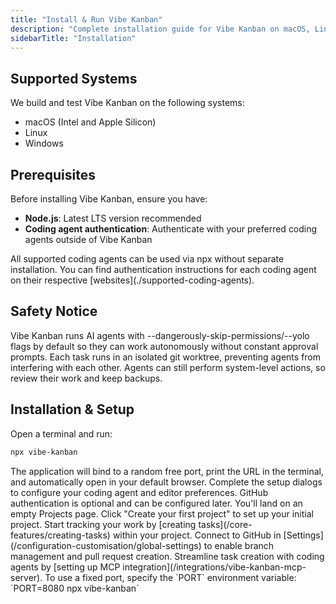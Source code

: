 ```yaml
---
title: "Install & Run Vibe Kanban"
description: "Complete installation guide for Vibe Kanban on macOS, Linux, and Windows"
sidebarTitle: "Installation"
---
```


## Supported Systems

We build and test Vibe Kanban on the following systems:

- macOS (Intel and Apple Silicon)
- Linux
- Windows

## Prerequisites

Before installing Vibe Kanban, ensure you have:

- **Node.js**: Latest LTS version recommended
- **Coding agent authentication**: Authenticate with your preferred coding agents outside of Vibe Kanban

<Info>
All supported coding agents can be used via npx without separate installation. You can find authentication instructions for each coding agent on their respective [websites](./supported-coding-agents).
</Info>

## Safety Notice

<Info>
Vibe Kanban runs AI agents with --dangerously-skip-permissions/--yolo flags by default so they can work autonomously without constant approval prompts. Each task runs in an isolated git worktree, preventing agents from interfering with each other.
Agents can still perform system-level actions, so review their work and keep backups.
</Info>

## Installation & Setup

<Steps>
<Step title="Install and launch Vibe Kanban">
  Open a terminal and run:

  ```bash
  npx vibe-kanban
  ```

  <Check>
  The application will bind to a random free port, print the URL in the terminal, and automatically open in your default browser.
  </Check>
</Step>

<Step title="Complete initial setup">
  Complete the setup dialogs to configure your coding agent and editor preferences. GitHub authentication is optional and can be configured later.
</Step>

<Step title="Create your first project">
  You'll land on an empty Projects page. Click "Create your first project" to set up your initial project.
</Step>

<Step title="Add tasks">
  Start tracking your work by [creating tasks](/core-features/creating-tasks) within your project.
</Step>

<Step title="Optional: Configure GitHub integration">
  Connect to GitHub in [Settings](/configuration-customisation/global-settings) to enable branch management and pull request creation.
</Step>

<Step title="Optional: Set up MCP integration">
  Streamline task creation with coding agents by [setting up MCP integration](/integrations/vibe-kanban-mcp-server).
</Step>
</Steps>

<Tip>
To use a fixed port, specify the `PORT` environment variable: `PORT=8080 npx vibe-kanban`
</Tip>
